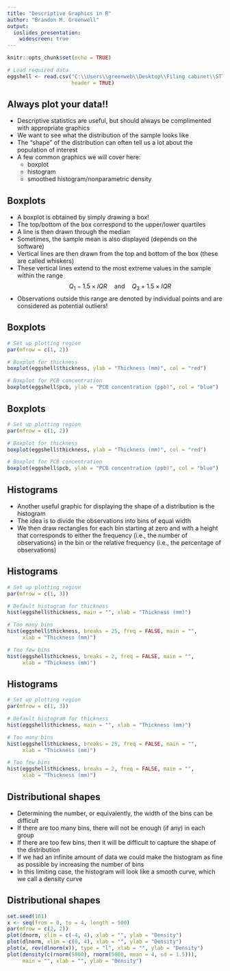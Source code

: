 ```yaml
---
title: "Descriptive Graphics in R"
author: "Brandon M. Greenwell"
output:
  ioslides_presentation:
    widescreen: true
---
```


```r
knitr::opts_chunk$set(echo = TRUE)

# Load required data
eggshell <- read.csv("C:\\Users\\greenweb\\Desktop\\Filing cabinet\\STT 6300\\Data sets\\eggshell.csv",
                     header = TRUE)
```

## Always plot your data!!

* Descriptive statistics are useful, but should always be complimented with appropriate graphics
* We want to see what the distribution of the sample looks like
* The "shape" of the distribution can often tell us a lot about the population of interest
* A few common graphics we will cover here:
    - boxplot
    - histogram
    - smoothed histogram/nonparametric density
    

## Boxplots

* A boxplot is obtained by simply drawing a box!
* The top/bottom of the box correspond to the upper/lower quartiles
* A line is then drawn through the median
* Sometimes, the sample mean is also displayed (depends on the software)
* Vertical lines are then drawn from the top and bottom of the box (these are called whiskers)
* These vertical lines extend to the most extreme values in the sample within the range
$$
Q_1 - 1.5 \times IQR \quad \textrm{and} \quad Q_3 + 1.5 \times IQR
$$
* Observations outside this range are denoted by individual points and are considered as potential outliers!


## Boxplots

```r
# Set up plotting region
par(mfrow = c(1, 2))

# Boxplot for thickness
boxplot(eggshell$thickness, ylab = "Thickness (mm)", col = "red")

# Boxplot for PCB concentration
boxplot(eggshell$pcb, ylab = "PCB concentration (ppb)", col = "blue")
```

## Boxplots

```r
# Set up plotting region
par(mfrow = c(1, 2))

# Boxplot for thickness
boxplot(eggshell$thickness, ylab = "Thickness (mm)", col = "red")

# Boxplot for PCB concentration
boxplot(eggshell$pcb, ylab = "PCB concentration (ppb)", col = "blue")
```


## Histograms

* Another useful graphic for displaying the shape of a distribution is the histogram
* The idea is to divide the observations into bins of equal width
* We then draw rectangles for each bin starting at zero and with a height that corresponds to either the frequency (i.e., the number of observations) in the bin or the relative frequency (i.e., the percentage of observations)


## Histograms

```r
# Set up plotting region
par(mfrow = c(1, 3))

# Default histogram for thickness
hist(eggshell$thickness, main = "", xlab = "Thickness (mm)")

# Too many bins
hist(eggshell$thickness, breaks = 25, freq = FALSE, main = "",
     xlab = "Thickness (mm)")

# Too few bins
hist(eggshell$thickness, breaks = 2, freq = FALSE, main = "",
     xlab = "Thickness (mm)")
```


## Histograms

```r
# Set up plotting region
par(mfrow = c(1, 3))

# Default histogram for thickness
hist(eggshell$thickness, main = "", xlab = "Thickness (mm)")

# Too many bins
hist(eggshell$thickness, breaks = 25, freq = FALSE, main = "",
     xlab = "Thickness (mm)")

# Too few bins
hist(eggshell$thickness, breaks = 2, freq = FALSE, main = "",
     xlab = "Thickness (mm)")
```


## Distributional shapes

* Determining the number, or equivalently, the width of the bins can be difficult
* If there are too many bins, there will not be enough (if any) in each group
* If there are too few bins, then it will be difficult to capture the shape of the distribution
* If we had an infinite amount of data we could make the histogram as fine as possible by increasing the number of bins
* In this limiting case, the histogram will look like a smooth curve, which we call a density curve


## Distributional shapes

```r
set.seed(101)
x <- seq(from = 0, to = 4, length = 500)
par(mfrow = c(2, 2))
plot(dnorm, xlim = c(-4, 4), xlab = "", ylab = "Density")
plot(dlnorm, xlim = c(0, 4), xlab = "", ylab = "Density")
plot(x, rev(dlnorm(x)), type = "l", xlab = "", ylab = "Density")
plot(density(c(rnorm(5000), rnorm(5000, mean = 4, sd = 1.5))), 
     main = "", xlab = "", ylab = "Density")
```
